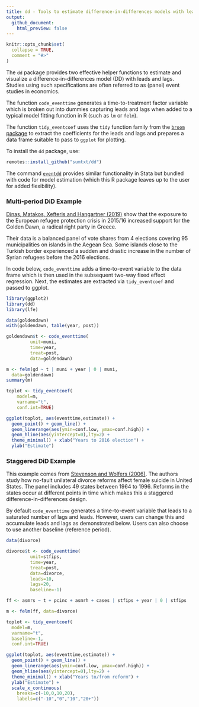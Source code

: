 ```yaml
---
title: dd - Tools to estimate difference-in-differences models with leads and lags in R
output:
  github_document:
    html_preview: false
---
```


```r
knitr::opts_chunk$set(
  collapse = TRUE,
  comment = "#>"
)
```

The `dd` package provides two effective helper functions to estimate and visualize a difference-in-differences model (DD) with leads and lags. Studies using such specifications are often referred to as (panel) event studies in economics. 

The function `code_eventtime` generates a time-to-treatment factor variable which is broken out into dummies capturing leads and lags when added to a typical model fitting function in R (such as `lm` or `felm`). 

The function `tidy_eventcoef` uses the `tidy` function family from the [`broom` package](https://broom.tidymodels.org/) to extract the coefficients for the leads and lags and prepares a data frame suitable to pass to `ggplot` for plotting.  

To install the `dd` package, use: 

```r
remotes::install_github("sumtxt/dd")
```

The command [`eventdd`](http://ftp.iza.org/dp13524.pdf) provides similar functionality in Stata but bundled with code for model estimation (which this R package leaves up to the user for added flexibility).



### Multi-period DiD Example 

[Dinas, Matakos, Xefteris and Hangartner (2019)](https://doi.org/10.1017/pan.2018.48) show that the exposure to the European refugee protection crisis in 2015/16 increased support for the Golden Dawn, a radical right party in Greece. 

Their data is a balanced panel of vote shares from 4 elections covering 95 municipalities on islands in the Aegean Sea. Some islands close to the Turkish border experienced a sudden and drastic increase in the number of Syrian refugees before the 2016 elections. 

In code below, `code_eventtime` adds a time-to-event variable to the data frame which is then used in the subsequent two-way fixed effect regression. Next, the estimates are extracted via `tidy_eventcoef` and passed to ggplot. 

```r
library(ggplot2)
library(dd)
library(lfe)

data(goldendawn)
with(goldendawn, table(year, post))

goldendawn$t <- code_eventtime(
         unit=muni,
         time=year,
         treat=post,
         data=goldendawn)

m <- felm(gd ~ t | muni + year | 0 | muni, 
  data=goldendawn)
summary(m)

toplot <- tidy_eventcoef(
    model=m, 
    varname="t",
    conf.int=TRUE)

ggplot(toplot, aes(eventtime,estimate)) + 
  geom_point() + geom_line() + 
  geom_linerange(aes(ymin=conf.low, ymax=conf.high)) + 
  geom_hline(aes(yintercept=0),lty=2) + 
  theme_minimal() + xlab("Years to 2016 election") + 
  ylab("Estimate")
```


### Staggered DiD Example 

This example comes from [Stevenson and Wolfers (2006)](https://doi.org/10.1093/qje/121.1.267). The authors study how no-fault unilateral divorce reforms affect female suicide in United States. The panel includes 49 states between 1964 to 1996. Reforms in the states occur at different points in time which makes this a staggered difference-in-differences design. 

By default `code_eventtime` generates a time-to-event variable that leads to a saturated number of lags and leads. However, users can change this and accumulate leads and lags as demonstrated below. Users can also choose to use another baseline (reference period).


```r
data(divorce)

divorce$t <- code_eventtime(
         unit=stfips,
         time=year,
         treat=post,
         data=divorce, 
         leads=10, 
         lags=20,
         baseline=-1)

ff <- asmrs ~ t + pcinc + asmrh + cases | stfips + year | 0 | stfips

m <- felm(ff, data=divorce)

toplot <- tidy_eventcoef(
  model=m, 
  varname="t", 
  baseline=-1, 
  conf.int=TRUE)

ggplot(toplot, aes(eventtime,estimate)) + 
  geom_point() + geom_line() + 
  geom_linerange(aes(ymin=conf.low, ymax=conf.high)) + 
  geom_hline(aes(yintercept=0),lty=2) + 
  theme_minimal() + xlab("Years to/from reform") + 
  ylab("Estimate") + 
  scale_x_continuous(
    breaks=c(-10,0,10,20),
    labels=c("-10","0","10","20+"))
```




